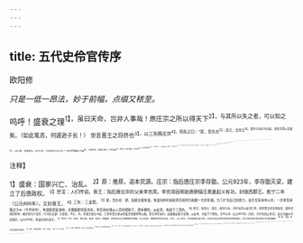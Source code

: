 ```yaml
---
---
---
```

title: 五代史伶官传序
---



欧阳修

*只是一低一昂法，妙于前幅，点缀又秾至。*

呜呼！盛衰之理<sup>1】，虽曰天命，岂非人事哉！原庄宗之所以得天下<sup>2】，与其所以失之者，可以知之矣。（如此笔态，何遽逊子长！）
世言晋王之将终也<sup>3】，以三矢赐庄宗<sup>4】，而告之曰：“梁，吾仇也<sup>5】；燕王，吾所立<sup>6】，契丹与吾约为兄弟，而皆背晋以归梁<sup>7】。此三者，吾遗恨也。与尔三矢，尔其无忘乃父之志！”庄宗受而藏之于庙<sup>8】。其后用兵，则遣从事以一少牢告庙<sup>9】，请其矢，盛以锦囊，负而前驱<sup>10】，及凯旋而纳之<sup>11】。（先缀一事。）
方其系燕父子以组<sup>17】，函梁君臣之首<sup>13】，人于太庙，还矢先王，而告以成功，其意气之盛，可谓壮哉！（一昂。妙，妙。）及仇雠已灭<sup>14】，天下已定，一夫夜呼<sup>15】，乱者四应，苍皇东出<sup>16】，未见贼而士卒离散<sup>17】，君臣相顾，不知所归<sup>18】；至于誓天断发<sup>19】，泣下沾襟，何其衰也！（一低。妙，妙。）岂得之难而失之易欤？（一顿。）抑本其成败之迹而皆自于人欤？（又一顿。）《书》曰：“满招损，谦受益<sup>3】。”忧劳可以兴国，逸豫可以亡身<sup>4】，自然之理也。（始出手断定之。）故方其盛也，举天下之豪杰莫能与之争；（再昂。仍用“方其”字，妙，妙。）及其衰也，数十伶人困之，而身死国灭，为天下笑。（再低。仍用“及其”字，妙，妙。）
夫祸患常积于忽微<sup>2】，而智勇多困于所溺®，岂独伶人也哉！（再出手，嗟叹不尽。）

<sup>注释】

<sup>1】盛衰：国家兴亡、治乱。
<sup>2】原：推原，追本究源。庄宗：指后唐庄宗李存勖。公元923年，李存勖灭梁，建立了后唐政权。
<sup>3】世言：人们传说。晋王：指后唐庄宗的父亲李克用。李克用因帮助唐朝镇压黄巢起义有功，封陇西郡王。乾宁二年（公元895年），又封晋王。
<sup>4】三矢：三支箭。
<sup>5】梁，吾仇也：梁，指梁太祖朱温。朱温在称帝前和李克用同为割据一方的军阀。为了扩充自己的势力，双方互有争夺火并。一次李克用路过汴州（今开封市），朱温假意宴请他，企图乘醉将其杀死。李克用在随从人员的帮助下，侥幸脱险。从此李、朱结下了深仇。
<sup>6】燕王，吾所立：燕王，指刘守光。刘守光的父亲刘仁恭，曾得晋王李克用宠信，因李克用的荐举，被任命为卢龙军（今河北北部）节度使。不久，刘、李双方发生冲突，仁恭杀晋王委派的监军燕留得等以叛。晋王率军攻刘，结果被击败于安塞。从此李、刘结下了怨仇。开平元年（公元907年）四月，刘守光囚父杀兄，自立为幽州节度留后。公元909年，朱温封他为燕王。
<sup>7】“契丹”二句：契丹，即辽国。朱温（梁王）将篡唐，李克用与辽太祖耶律亿结盟，约为兄弟，预期共同举兵击梁。不久，辽人背约，且派使者去梁王处，约梁王派兵共同进攻李克用的部队。所以李克用对契丹君主也深表痛恨。
<sup>8】庙：太庙。帝王祭祀祖宗的庙字。
<sup>9】从事：这里指属吏。少牢：祭品，一猪一羊，称少牢。
<sup>10】负：背着（锦囊弓箭）。前驱：走在队伍前头。
<sup>11】纳之：把三支箭放回太庙中去。
<sup>12】“方其”句：当着他（庄宗）用丝绳捆绑起燕王父子。天祐十一年（公元914年）庄宗攻陷范阳，俘获燕王刘守光及其父刘仁恭。
<sup>13】“函梁君臣”句：用木匣子装着梁朝君臣的首级。梁君臣，指梁末帝朱友贞及其部将皇甫麟。
<sup>14】仇鲱：仇敌。
<sup>15】一夫：指贝州（河北南宫）军士皇南晖。同光四年（公元926年）贝州发生了以皇甫晖为首的兵变。
<sup>16】东出：贝州兵变发生后，事态不断扩大。庄宗派元行钦率军征讨无效，又命部将李嗣源前往镇压。同光四年三月，李嗣源自立为皇帝。庄宗避乱东行，前往汴州（今开封市）。
<sup>17】士卒离散：随从庄宗东奔汴州的士兵原有二万五千人，途中行至汜水，已逃失一万余人。
<sup>18】不知所归：庄宗由洛阳率大臣、军士东奔汴州，未至，李嗣源部已入占汴州。庄宗君臣进退两难，所以说“不知所归”。
<sup>19】誓天断发：在折回洛阳途中，庄宗感伤不已，泪流满面。同行部将元行钦等百余人裁断自己的头发，以死相誓，向庄宗表忠心。君臣悲号于道。
<sup>20】“满招损”二句：见《尚书·大禹谟》。受，欧阳修文中误作“得”。
<sup>21】逸豫：安逸享乐。
<sup>22】“数十伶人困之”二句：庄宗一生好俳优，宠信重用伶人。同光四年四月，庄宗返抵洛阳，朝群臣于中兴殿，伶人郭从谦等叛变，庄宗为乱箭射死。
<sup>23】忽微：细小的事。
<sup>24】所溺：所溺爱的人或事物。